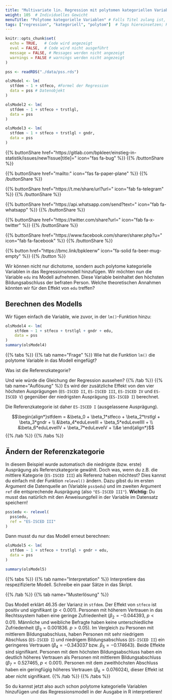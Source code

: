 ```yaml
---
title: "Multivariate lin. Regression mit polytomen kategoriellen Variablen"  # Titel der Seite
weight: 105  # Individuelles Gewicht 
menuTitle: "Polytome kategorielle Variablen" # Falls Titel zulang ist, hier Kurztitel
tags: ["regression", "kategoriell", "polytom"]  # Tags hiereinsetzen; Kurzwort, was auf der Seite passsiert
---
```


```r
knitr::opts_chunk$set(
  echo = TRUE,   # Code wird angezeigt
  eval = FALSE,  # Code wird nicht ausgeführt
  message = FALSE, # Messages werden nicht angezeigt
  warnings = FALSE # warnings werden nicht angezeigt
)

pss <- readRDS("./data/pss.rds")

olsModel <- lm(
  stfdem ~ 1 + stfeco, #Formel der Regression
  data = pss # Datenobjekt
)  

olsModel2 <- lm(
  stfdem ~ 1 + stfeco + trstlgl,   
  data = pss
)      

olsModel3 <- lm(
  stfdem ~ 1 + stfeco + trstlgl + gndr,   
  data = pss
)           
```

{{% buttonShare href=\"https\:\/\/gitlab.com\/bpkleer\/einstieg-in-statistik\/issues\/new?issue[title]=\" icon=\"fas fa-bug\" %}} {{% /buttonShare %}} 

{{% buttonShare href=\"mailto\:\" icon=\"fas fa-paper-plane\" %}} {{% /buttonShare %}}

{{% buttonShare href=\"https\:\/\/t.me\/share\/url?url=\" icon=\"fab fa-telegram\" %}} {{% /buttonShare %}}

{{% buttonShare href=\"https\:\/\/api.whatsapp.com\/send?text=\" icon=\"fab fa-whatsapp\" %}} {{% /buttonShare %}}

{{% buttonShare href=\"https\:\/\/twitter.com\/share?url=\" icon=\"fab fa-x-twitter\" %}} {{% /buttonShare %}}

{{% buttonShare href=\"https\:\/\/www.facebook.com\/sharer\/sharer.php?u=\" icon=\"fab fa-facebook\" %}} {{% /buttonShare %}}

{{% button href=\"https\:\/\/bmc.link\/bpkleerw\" icon=\"fa-solid fa-beer-mug-empty\" %}} {{% /button %}}

Wir können nicht nur dichotome, sondern auch polytome kategorielle Variablen in das Regressionsmodell hinzufügen. Wir möchten nun die Variable `edu` ins Modell aufnehmen. Diese Variable beinhaltet den höchsten Bildungsabschluss der befraten Person. Welche theoretischen Annahmen könnten wir für den Effekt von `edu` treffen?

## Berechnen des Modells
Wir fügen einfach die Variable, wie zuvor, in der `lm()`-Funktion hinzu:
```r
olsModel4 <- lm(
    stfdem ~ 1 + stfeco + trstlgl + gndr + edu,   
    data = pss
)
summary(olsModel4)
```

{{% tabs %}}
{{% tab name=\"Frage\" %}}
Wie hat die Funktion `lm()` die polytome Variable in das Modell eingefügt? 

Was ist die Referenzkategorie?

Und wie würde die Gleichung der Regression aussehen?
{{% /tab %}}
{{% tab name=\"Auflösung\" %}}
Es wird der zusätzliche Effekt von den vier höchsten Ausprägungen (`ES-ISCED II`, `ES-ISCED III`, `ES-ISCED IV` und `ES-ISCED V`) gegenüber der niedrigsten Ausprägung (`ES-ISCED I`) berechnet. 

Die Referenzkategorie ist daher `ES-ISCED I` (ausgelassene Ausprägung).

$$\begin{align*}stfdem = &\beta_0 + \beta_1*stfeco + \beta_2*trstlgl + \beta_3*gndr + \\ &\beta_4*eduLevelII + \beta_5*eduLevelIII + \\ &\beta_6*eduLevelIV + \beta_7*eduLevelV + \\&e \end{align*}$$
{{% /tab %}}
{{% /tabs %}}

## Ändern der Referenzkategorie
In diesem Beispiel wurde automatisch die niedrigste (bzw. erste) Ausprägung als Referenzkategorie gewählt. Doch was, wenn du z.B. die mittlere Kategorie (`ES-ISCED III`) als Referenz haben möchtest? Dies kannst du einfach mit der Funktion `relevel()` ändern. Dazu gibst du im ersten Argument die Datenquelle an (Variable `pss$edu`) und im zweiten Argument `ref` die entsprechende Ausprägung (also `"ES-ISCED III"`). **Wichtig:** Du musst das natürlich mit den Anweisungpfeil in der Variable im Datensatz speichern!

```r
pss$edu <- relevel(
  pss$edu, 
  ref = "ES-ISCED III"
) 
```

Dann musst du nur das Modell erneut berechnen:
```r
olsModel5 <- lm(
  stfdem ~ 1 + stfeco + trstlgl + gndr + edu,
  data = pss
)

summary(olsModel5)
```

{{% tabs %}}
{{% tab name=\"Interpretation\" %}}
Interpretiere das respezifizierte Modell. Schreibe ein paar Sätze in das Skript. 

{{% /tab %}}
{{% tab name=\"Musterlösung\" %}}

Das Modell erklärt $46.35 %$ der Varianz in `stfdem`. Der Effekt von `stfeco` ist positiv und signifikant ($p<0.001$). Personen mit höherem Vertrauen in das Rechtssystem haben eine geringe Zufriedenheit ($\beta_2 = -0.044393$, $p<0.01$). Männliche und weibliche Befragte haben keine unterschiedliche Zufriedenheit ($\beta_3 = 0.001836$. $p>0.05$). Im Vergleich zu Personen mit mittlerem Bildungsabschluss, haben Personen mit sehr niedrigem Abschluss (`ES-ISCED I`) und niedrigem Bildungsabschluss (`ES-ISCED II`) ein geringeres Vertrauen ($\beta_4 = -0.343037$ bzw. $\beta_5 = -0.174643$). Beide Effekte sind signifikant. Personen mit dem höchsten Bildungsabschluss haben ein deutlich höheres Vertrauen als Personen mit mittlerem Bildungsabschluss ($\beta_7 = 0.527465$, $p<0.001$). Personen mit dem zweithöchsten Abschluss haben ein geringfügig höheres Vertrauen ($\beta_6 = 0.076024$), dieser Effekt ist aber nicht signifikant. 
{{% /tab %}}
{{% /tabs %}}

So du kannst jetzt also auch schon polytome kategorielle Variablen hinzufügen und das Regressionsmodell in der Ausgabe in R interpretieren!
